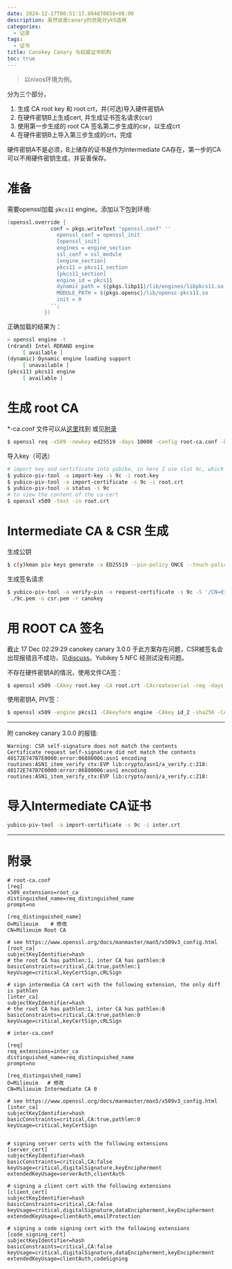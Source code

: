 ```yaml
---
date: 2024-12-17T00:51:17.894870858+08:00
description: 虽然说是canary的但是对yk5适用
categories:
  - 记录
tags:
  - 证书
title: Canokey Canary 与权威证书机构
toc: true
---
```


> 以nixos环境为例。

分为三个部分，

1. 生成 CA root key 和 root crt，并(可选)导入硬件密钥A
2. 在硬件密钥B上生成cert, 并生成证书签名请求(csr)
3. 使用第一步生成的 root CA 签名第二步生成的csr，以生成crt
4. 在硬件密钥B上导入第三步生成的crt，完成

硬件密钥A不是必须，B上储存的证书是作为Intermediate CA存在，第一步的CA可以不用硬件密钥生成，并妥善保存。


# 准备

需要openssl加载 `pkcs11` engine。添加以下包到环境:

```nix
(openssl.override {
              conf = pkgs.writeText "openssl.conf" ''
                openssl_conf = openssl_init
                [openssl_init] 
                engines = engine_section
                ssl_conf = ssl_module 
                [engine_section] 
                pkcs11 = pkcs11_section 
                [pkcs11_section] 
                engine_id = pkcs11 
                dynamic_path = ${pkgs.libp11}/lib/engines/libpkcs11.so 
                MODULE_PATH = ${pkgs.opensc}/lib/opensc-pkcs11.so
                init = 0 
              '';
            })
```

正确加载的结果为：

```bash
> openssl engine -t
(rdrand) Intel RDRAND engine
     [ available ]
(dynamic) Dynamic engine loading support
     [ unavailable ]
(pkcs11) pkcs11 engine
     [ available ]
```

# 生成 root CA

*-ca.conf 文件可以从[这里](https://github.com/samngms/yubikey-ca)找到 或见[附录](#附录)

```bash
$ openssl req -x509 -newkey ed25519 -days 10000 -config root-ca.conf -keyout root.key -out root.crt
```

导入key（可选）

```bash
# import key and certificate into yubike, in here I use slot 9c, which is Digital Signature
$ yubico-piv-tool -a import-key -s 9c -i root.key
$ yubico-piv-tool -a import-certificate -s 9c -i root.crt
$ yubico-piv-tool -a status -s 9c
# to view the content of the ca-cert
$ openssl x509 -text -in root.crt
```

# Intermediate CA & CSR 生成

生成公钥

```bash
$ c(y)kman piv keys generate -a ED25519 --pin-policy ONCE --touch-policy CACHED 9c ./9c.pem
```

生成签名请求

```bash
$ yubico-piv-tool -a verify-pin -a request-certificate -s 9c -S '/CN=digi_sign/OU=test/O=nyaw.xyz/' -i
 ./9c.pem -o csr.pem -r canokey
```

# 用 ROOT CA 签名

<Emph type="warn">截止 17 Dec 02:29:29 canokey canary 3.0.0 于此方案存在问题，CSR被签名会出现报错且不成功，见[discuss](https://github.com/canokeys/canokey-product/discussions/28)。Yubikey 5 NFC 经测试没有问题。</Emph>

不存在硬件密钥A的情况，使用文件CA签：

```bash
$ openssl x509 -CAkey root.key -CA root.crt -CAcreateserial -req -days 3650 -in csr.pem -out inter.crt -extfile root-ca.conf -extensions inter_ca
```

使用密钥A, PIV签：

```bash
$ openssl x509 -engine pkcs11 -CAkeyform engine -CAkey id_2 -sha256 -CA root.crt -CAcreateserial -req -days 3650 -extfile root-ca.conf -extensions inter_ca -in inter.csr -out inter.crt
```


---

附 canokey canary 3.0.0 的报错:

```
Warning: CSR self-signature does not match the contents
Certificate request self-signature did not match the contents
40172E747B7E0000:error:06880006:asn1 encoding routines:ASN1_item_verify_ctx:EVP lib:crypto/asn1/a_verify.c:218:
40172E747B7E0000:error:06880006:asn1 encoding routines:ASN1_item_verify_ctx:EVP lib:crypto/asn1/a_verify.c:218:
```

# 导入Intermediate CA证书

```bash
yubico-piv-tool -a import-certificate -s 9c -i inter.crt
```


---

# 附录

```
# root-ca.conf
[req]
x509_extensions=root_ca
distinguished_name=req_distinguished_name
prompt=no

[req_distinguished_name]
O=Milieuim    # 修改
CN=Milieuim Root CA

# see https://www.openssl.org/docs/manmaster/man5/x509v3_config.html
[root_ca]
subjectKeyIdentifier=hash
# the root CA has pathlen:1, inter CA has pathlen:0
basicConstraints=critical,CA:true,pathlen:1
keyUsage=critical,keyCertSign,cRLSign

# sign intermedia CA cert with the following extension, the only diff is pathlen
[inter_ca]
subjectKeyIdentifier=hash
# the root CA has pathlen:1, inter CA has pathlen:0
basicConstraints=critical,CA:true,pathlen:0
keyUsage=critical,keyCertSign,cRLSign
```


```
# inter-ca.conf

[req]
req_extensions=inter_ca
distinguished_name=req_distinguished_name
prompt=no

[req_distinguished_name]
O=Milieuim   # 修改
CN=Milieuim Intermediate CA 0

# see https://www.openssl.org/docs/manmaster/man5/x509v3_config.html
[inter_ca]
subjectKeyIdentifier=hash
basicConstraints=critical,CA:true,pathlen:0
keyUsage=critical,keyCertSign


# signing server certs with the following extensions
[server_cert]
subjectKeyIdentifier=hash
basicConstraints=critical,CA:false
keyUsage=critical,digitalSignature,keyEncipherment
extendedKeyUsage=serverAuth,clientAuth

# signing a client cert with the following extensions
[client_cert]
subjectKeyIdentifier=hash
basicConstraints=critical,CA:false
keyUsage=critical,digitalSignature,dataEncipherment,keyEncipherment
extendedKeyUsage=clientAuth,emailProtection

# signing a code signing cert with the following extensions
[code_signing_cert]
subjectKeyIdentifier=hash
basicConstraints=critical,CA:false
keyUsage=critical,digitalSignature,dataEncipherment,keyEncipherment
extendedKeyUsage=clientAuth,codeSigning
```

